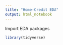 ```yaml
---
title: "Home-Credit EDA"
output: html_notebook
---
```

Import EDA packages
```r
library(tidyverse)

```

